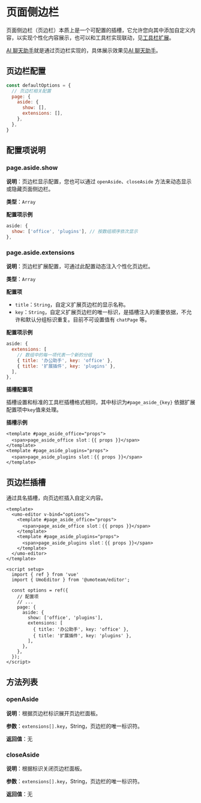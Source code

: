 # 页面侧边栏

页面侧边栏（页边栏）本质上是一个可配置的插槽，它允许您向其中添加自定义内容，以实现个性化内容展示，也可以和工具栏实现联动，见[工具栏扩展](./toolbar)。

[AI 聊天助手](./chat)就是通过页边栏实现的，具体展示效果见[AI 聊天助手](./chat#效果截图)。

## 页边栏配置

```js
const defaultOptions = {
  // 页边栏相关配置
  page: {
    aside: {
      show: [], 
      extensions: [],
    },
  },
}
```

## 配置项说明

### page.aside.show 

**说明**：页边栏显示配置，您也可以通过 `openAside`、`closeAside` 方法来动态显示或隐藏页面侧边栏。

**类型**：`Array`

**配置项示例**

```js
aside: {
  show: ['office', 'plugins'], // 按数组顺序依次显示
},
```

### page.aside.extensions 

**说明**：页边栏扩展配置，可通过此配置动态注入个性化页边栏。

**类型**：`Array`

**配置项**

- `title`：`String`，自定义扩展页边栏的显示名称。
- `key`：`String`，自定义扩展页边栏的唯一标识，是插槽注入的重要依据，不允许和默认分组标识重复。目前不可设置值有 `chatPage` 等。

**配置项示例**

```js
aside: {
  extensions: [
    // 数组中的每一项代表一个新的分组
    { title: '办公助手', key: 'office' },
    { title: '扩展插件', key: 'plugins' },
  ],
},
```

**插槽配置项**

插槽设置和标准的工具栏插槽格式相同，其中标识为`#page_aside_{key}` 依据扩展配置项中`key`值来处理。

**插槽示例**

```vue
<template #page_aside_office="props">
  <span>page_aside_office slot：{{ props }}</span>
</template>
<template #page_aside_plugins="props">
  <span>page_aside_plugins slot：{{ props }}</span>
</template>
```

## 页边栏插槽

通过具名插槽，向页边栏插入自定义内容。

```vue
<template>
  <umo-editor v-bind="options">
    <template #page_aside_office="props">
      <span>page_aside_office slot：{{ props }}</span>
    </template>
    <template #page_aside_plugins="props">
      <span>page_aside_plugins slot：{{ props }}</span>
    </template>
  </umo-editor>
</template>

<script setup>
  import { ref } from 'vue'
  import { UmoEditor } from '@umoteam/editor';

  const options = ref({
    // 配置项
    // ...
    page: {
      aside: {
        show: ['office', 'plugins'],
        extensions: [
          { title: '办公助手', key: 'office' },
          { title: '扩展插件', key: 'plugins' },
        ],
      },
    },
  });
</script>
```

## 方法列表

### openAside

**说明**：根据页边栏标识展开页边栏面板。

**参数**：`extensions[].key`，String，页边栏的唯一标识符。

**返回值**：无

### closeAside

**说明**：根据标识关闭页边栏面板。

**参数**：`extensions[].key`，String，页边栏的唯一标识符。

**返回值**：无
